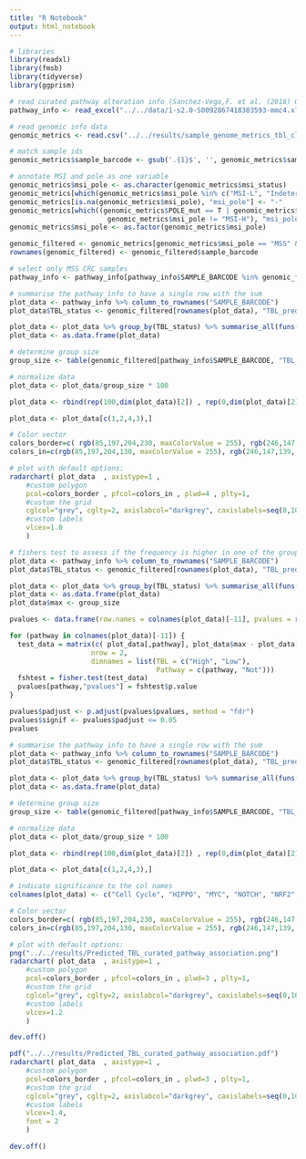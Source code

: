 ```yaml
---
title: "R Notebook"
output: html_notebook
---
```


```r
# libraries
library(readxl)
library(fmsb)
library(tidyverse)
library(ggprism)
```

```r
# read curated pathway alteration info (Sanchez-Vega,F. et al. (2018) Oncogenic Signaling Pathways in The Cancer Genome Atlas. Cell, 173, 321-337.e10.)
pathway_info <- read_excel("../../data/1-s2.0-S0092867418303593-mmc4.xlsx", sheet = "Pathway level", na = c("NA"))

# read genomic info data
genomic_metrics <- read.csv("../../results/sample_genome_metrics_tbl_class_all.csv", header = T, row.names = 1)

# match sample ids
genomic_metrics$sample_barcode <- gsub('.{1}$', '', genomic_metrics$sample_ids)

# annotate MSI and pole as one variable
genomic_metrics$msi_pole <- as.character(genomic_metrics$msi_status)
genomic_metrics[which(genomic_metrics$msi_pole %in% c("MSI-L", "Indeterminate")), "msi_pole"] <- "MSS"
genomic_metrics[is.na(genomic_metrics$msi_pole), "msi_pole"] <- "-"
genomic_metrics[which((genomic_metrics$POLE_mut == T | genomic_metrics$POLD1_mut == T) & 
                        genomic_metrics$msi_pole != "MSI-H"), "msi_pole"] <- "POLE/D1"
genomic_metrics$msi_pole <- as.factor(genomic_metrics$msi_pole)

genomic_filtered <- genomic_metrics[genomic_metrics$msi_pole == "MSS" & genomic_metrics$TBL_prediction != "-",]
rownames(genomic_filtered) <- genomic_filtered$sample_barcode

# select only MSS CRC samples
pathway_info <- pathway_info[pathway_info$SAMPLE_BARCODE %in% genomic_filtered$sample_barcode,]
```

```r
# summarise the pathway_info to have a single row with the sum
plot_data <- pathway_info %>% column_to_rownames("SAMPLE_BARCODE")
plot_data$TBL_status <- genomic_filtered[rownames(plot_data), "TBL_prediction"]

plot_data <- plot_data %>% group_by(TBL_status) %>% summarise_all(funs(sum(., na.rm = T))) %>% column_to_rownames("TBL_status")
plot_data <- as.data.frame(plot_data)

# determine group size
group_size <- table(genomic_filtered[pathway_info$SAMPLE_BARCODE, "TBL_prediction"])

# normalize data
plot_data <- plot_data/group_size * 100

plot_data <- rbind(rep(100,dim(plot_data)[2]) , rep(0,dim(plot_data)[2]), plot_data)

plot_data <- plot_data[c(1,2,4,3),]

# Color vector
colors_border=c( rgb(85,197,204,230, maxColorValue = 255), rgb(246,147,139,230, maxColorValue = 255))
colors_in=c(rgb(85,197,204,130, maxColorValue = 255), rgb(246,147,139, 130, maxColorValue = 255))

# plot with default options:
radarchart( plot_data  , axistype=1 , 
    #custom polygon
    pcol=colors_border , pfcol=colors_in , plwd=4 , plty=1,
    #custom the grid
    cglcol="grey", cglty=2, axislabcol="darkgrey", caxislabels=seq(0,100,25), cglwd=0.8,
    #custom labels
    vlcex=1.0
    )
```

```r
# fishers test to assess if the frequency is higher in one of the groups (TODO)
plot_data <- pathway_info %>% column_to_rownames("SAMPLE_BARCODE")
plot_data$TBL_status <- genomic_filtered[rownames(plot_data), "TBL_prediction"]

plot_data <- plot_data %>% group_by(TBL_status) %>% summarise_all(funs(sum(., na.rm = T))) %>% column_to_rownames("TBL_status")
plot_data <- as.data.frame(plot_data)
plot_data$max <- group_size

pvalues <- data.frame(row.names = colnames(plot_data)[-11], pvalues = rep(Inf,10))

for (pathway in colnames(plot_data)[-11]) {
  test_data = matrix(c( plot_data[,pathway], plot_data$max - plot_data[,pathway]), 
                    nrow = 2, 
                    dimnames = list(TBL = c("High", "Low"),
                                    Pathway = c(pathway, "Not")))
  fshtest = fisher.test(test_data)
  pvalues[pathway,"pvalues"] = fshtest$p.value  
}

pvalues$padjust <- p.adjust(pvalues$pvalues, method = "fdr")
pvalues$signif <- pvalues$padjust <= 0.05
pvalues
```

```r
# summarise the pathway_info to have a single row with the sum
plot_data <- pathway_info %>% column_to_rownames("SAMPLE_BARCODE")
plot_data$TBL_status <- genomic_filtered[rownames(plot_data), "TBL_prediction"]

plot_data <- plot_data %>% group_by(TBL_status) %>% summarise_all(funs(sum(., na.rm = T))) %>% column_to_rownames("TBL_status")
plot_data <- as.data.frame(plot_data)

# determine group size
group_size <- table(genomic_filtered[pathway_info$SAMPLE_BARCODE, "TBL_prediction"])

# normalize data
plot_data <- plot_data/group_size * 100

plot_data <- rbind(rep(100,dim(plot_data)[2]) , rep(0,dim(plot_data)[2]), plot_data)

plot_data <- plot_data[c(1,2,4,3),]

# indicate significance to the col names
colnames(plot_data) <- c("Cell Cycle", "HIPPO", "MYC", "NOTCH", "NRF2", "PI3K*", "RTK RAS*", "TP53*", "TGF-Beta*", "WNT")

# Color vector
colors_border=c( rgb(85,197,204,230, maxColorValue = 255), rgb(246,147,139,230, maxColorValue = 255))
colors_in=c(rgb(85,197,204,130, maxColorValue = 255), rgb(246,147,139, 130, maxColorValue = 255))

# plot with default options:
png("../../results/Predicted_TBL_curated_pathway_association.png")
radarchart( plot_data  , axistype=1 , 
    #custom polygon
    pcol=colors_border , pfcol=colors_in , plwd=3 , plty=1,
    #custom the grid
    cglcol="grey", cglty=2, axislabcol="darkgrey", caxislabels=seq(0,100,25), cglwd=1.9,
    #custom labels
    vlcex=1.2
    )

dev.off()
```
```r
pdf("../../results/Predicted_TBL_curated_pathway_association.pdf")
radarchart( plot_data  , axistype=1 , 
    #custom polygon
    pcol=colors_border , pfcol=colors_in , plwd=3 , plty=1,
    #custom the grid
    cglcol="grey", cglty=2, axislabcol="darkgrey", caxislabels=seq(0,100,25), cglwd=1.9,
    #custom labels
    vlcex=1.4, 
    font = 2
    )

dev.off()
```